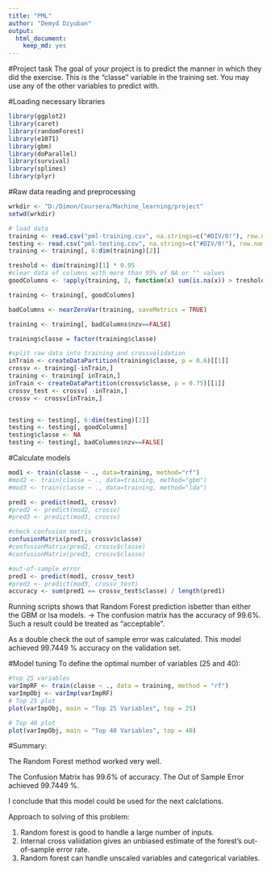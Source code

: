 ```yaml
---
title: "PML"
author: "Demyd Dzyuban"
output: 
  html_document: 
    keep_md: yes
---
```


#Project task
The goal of your project is to predict the manner in which they did the exercise. This is the "classe" variable in the training set. You may use any of the other variables to predict with. 

#Loading necessary libraries

```r
library(ggplot2)
library(caret)
library(randomForest)
library(e1071)
library(gbm)
library(doParallel)
library(survival)
library(splines)
library(plyr)

```

#Raw data reading and preprocessing
```r
wrkdir <- "D:/Dimon/Coursera/Machine_learning/project"
setwd(wrkdir)

# load data
training <- read.csv("pml-training.csv", na.strings=c("#DIV/0!"), row.names = 1)
testing <- read.csv("pml-testing.csv", na.strings=c("#DIV/0!"), row.names = 1)
training <- training[, 6:dim(training)[2]]

treshold <- dim(training)[1] * 0.95
#clear data of columns with more than 95% of NA or "" values
goodColumns <- !apply(training, 2, function(x) sum(is.na(x)) > treshold  || sum(x=="") > treshold)

training <- training[, goodColumns]

badColumns <- nearZeroVar(training, saveMetrics = TRUE)

training <- training[, badColumns$nzv==FALSE]

training$classe = factor(training$classe)

#split raw data into training and crossvalidation
inTrain <- createDataPartition(training$classe, p = 0.6)[[1]]
crossv <- training[-inTrain,]
training <- training[ inTrain,]
inTrain <- createDataPartition(crossv$classe, p = 0.75)[[1]]
crossv_test <- crossv[ -inTrain,]
crossv <- crossv[inTrain,]


testing <- testing[, 6:dim(testing)[2]]
testing <- testing[, goodColumns]
testing$classe <- NA
testing <- testing[, badColumns$nzv==FALSE]

```

#Calculate models
```r

mod1 <- train(classe ~ ., data=training, method="rf")
#mod2 <- train(classe ~ ., data=training, method="gbm")
#mod3 <- train(classe ~ ., data=training, method="lda")

pred1 <- predict(mod1, crossv)
#pred2 <- predict(mod2, crossv)
#pred3 <- predict(mod3, crossv)


```

```r
#check confusion matrix
confusionMatrix(pred1, crossv$classe)
#confusionMatrix(pred2, crossv$classe)
#confusionMatrix(pred3, crossv$classe)

```


```r
#out-of-sample error
pred1 <- predict(mod1, crossv_test)
#pred3 <- predict(mod3, crossv_test)
accuracy <- sum(pred1 == crossv_test$classe) / length(pred1)
```


Running scripts shows that Random Forest prediction isbetter than either the GBM or lsa models. -> The confusion matrix has the accuracy of 99.6%. Such a result could be treated as "acceptable".
 
As a double check the out of sample error was calculated. This model achieved 99.7449 % accuracy on the validation set.


#Model tuning
To define the optimal number of variables (25 and 40):
```r
#top 25 variables
varImpRF <- train(classe ~ ., data = training, method = "rf")
varImpObj <- varImp(varImpRF)
# Top 25 plot
plot(varImpObj, main = "Top 25 Variables", top = 25)

# Top 40 plot
plot(varImpObj, main = "Top 40 Variables", top = 40)


```

#Summary:

The Random Forest method worked very well.

The Confusion Matrix has 99.6% of accuracy. 
The Out of Sample Error achieved 99.7449 %.

I conclude that this model could be used for the next calclations.

Approach to solving of this problem:

1. Random forest is good to handle a large number of inputs.
2. Internal cross valiidation gives an unbiased estimate of the forest’s out-of-sample error rate.
3. Random forest can handle unscaled variables and categorical variables. 


